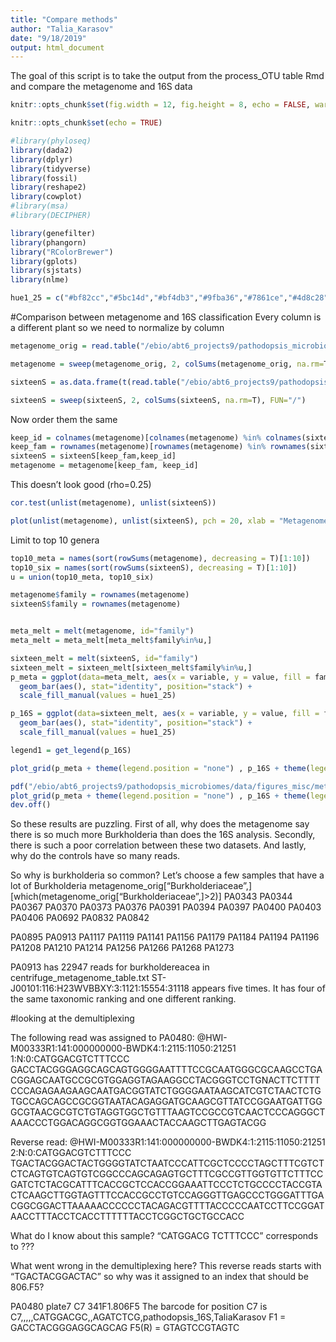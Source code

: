 ```yaml
---
title: "Compare methods"
author: "Talia_Karasov"
date: "9/18/2019"
output: html_document
---
```

The goal of this script is to take the output from the process_OTU table Rmd and compare the metagenome and 16S data

```r
knitr::opts_chunk$set(fig.width = 12, fig.height = 8, echo = FALSE, warning = FALSE, message = FALSE, cache = TRUE)
```

```r
knitr::opts_chunk$set(echo = TRUE)

#library(phyloseq)
library(dada2)
library(dplyr)
library(tidyverse)
library(fossil)
library(reshape2)
library(cowplot)
#library(msa)
#library(DECIPHER)

library(genefilter)
library(phangorn)
library("RColorBrewer")
library(gplots)
library(sjstats)
library(nlme)

hue1_25 = c("#bf82cc","#5bc14d","#bf4db3","#9fba36","#7861ce","#4d8c28","#d83e76","#44c181","#d0452f","#4aadd6","#d6812c","#667fc7","#cbaa3b","#9c4769","#7dba6f","#dd809f","#3e8148","#c25d4d","#59c5b0","#de986d","#2f8a72","#91692e","#afb16c","#5f6c2b","#84892d")

```

#Comparison between metagenome and 16S classification
Every column is a different plant so we need to normalize by column
```r
metagenome_orig = read.table("/ebio/abt6_projects9/pathodopsis_microbiomes/data/processed_reads/2018_9_metagenome_reads/meta_family_corrected_per_plant.csv", sep=",", header=T, row.names = 1)

metagenome = sweep(metagenome_orig, 2, colSums(metagenome_orig, na.rm=T), FUN="/")

sixteenS = as.data.frame(t(read.table("/ebio/abt6_projects9/pathodopsis_microbiomes/data/processed_reads/16S/sixteenS_family.csv", sep=",", header=T, row.names = 1)))

sixteenS = sweep(sixteenS, 2, colSums(sixteenS, na.rm=T), FUN="/")

```

Now order them the same
```r
keep_id = colnames(metagenome)[colnames(metagenome) %in% colnames(sixteenS)]
keep_fam = rownames(metagenome)[rownames(metagenome) %in% rownames(sixteenS)]
sixteenS = sixteenS[keep_fam,keep_id]
metagenome = metagenome[keep_fam, keep_id]

```

This doesn't look good (rho=0.25)
```r
cor.test(unlist(metagenome), unlist(sixteenS))

plot(unlist(metagenome), unlist(sixteenS), pch = 20, xlab = "Metagenome", ylab = "16S")
```

Limit to top 10 genera
```r
top10_meta = names(sort(rowSums(metagenome), decreasing = T)[1:10])
top10_six = names(sort(rowSums(sixteenS), decreasing = T)[1:10])
u = union(top10_meta, top10_six)
```

```r
metagenome$family = rownames(metagenome)
sixteenS$family = rownames(metagenome)


meta_melt = melt(metagenome, id="family")
meta_melt = meta_melt[meta_melt$family%in%u,]

sixteen_melt = melt(sixteenS, id="family")
sixteen_melt = sixteen_melt[sixteen_melt$family%in%u,]
p_meta = ggplot(data=meta_melt, aes(x = variable, y = value, fill = family)) +
  geom_bar(aes(), stat="identity", position="stack") +
  scale_fill_manual(values = hue1_25)

p_16S = ggplot(data=sixteen_melt, aes(x = variable, y = value, fill = family)) +
  geom_bar(aes(), stat="identity", position="stack") +
  scale_fill_manual(values = hue1_25)

legend1 = get_legend(p_16S)

plot_grid(p_meta + theme(legend.position = "none") , p_16S + theme(legend.position = "none", axis.title.y = element_blank()), legend1, nrow = 1)

pdf("/ebio/abt6_projects9/pathodopsis_microbiomes/data/figures_misc/metagenome_vs_16S_disaster.pdf")
plot_grid(p_meta + theme(legend.position = "none") , p_16S + theme(legend.position = "none", axis.title.y = element_blank()), legend1, nrow = 1)
dev.off()

```
So these results are puzzling. First of all, why does the metagenome say there is so much more Burkholderia than does the 16S analysis. Secondly, there is such a poor correlation between these two datasets. And lastly, why do the controls have so many reads.

So why is burkholderia so common? Let's choose a few samples that have a lot of Burkholderia
metagenome_orig["Burkholderiaceae",][which(metagenome_orig["Burkholderiaceae",]>2)]
PA0343   PA0344   PA0367   PA0370   PA0373   PA0376   PA0391   PA0394   PA0397   PA0400   PA0403   PA0406   PA0692   PA0832   PA0842

 PA0895   PA0913   PA1117   PA1119   PA1141   PA1156   PA1179   PA1184   PA1194   PA1196   PA1208   PA1210  PA1214   PA1256   PA1266   PA1268   PA1273


PA0913 has 22947 reads for burkholdereacea in centrifuge_metagenome_table.txt
ST-J00101:116:H23WVBBXY:3:1121:15554:31118 appears five times. It has four of the same taxonomic ranking and one different ranking. 



#looking at the demultiplexing

The following read was assigned to PA0480: 
@HWI-M00333R1:141:000000000-BWDK4:1:2115:11050:21251 1:N:0:CATGGACGTCTTTCCC
GACCTACGGGAGGCAGCAGTGGGGAATTTTCCGCAATGGGCGCAAGCCTGACGGAGCAATGCCGCGTGGAGGTAGAAGGCCTACGGGTCCTGNACTTCTTTTCCCAGAGAAGAAGCAATGACGGTATCTGGGGAATAAGCATCGTCTAACTCTGTGCCAGCAGCCGCGGTAATACAGAGGATGCAAGCGTTATCCGGAATGATTGGGCGTAACGCGTCTGTAGGTGGCTGTTTAAGTCCGCCGTCAACTCCCAGGGCTAAACCCTGGACAGGCGGTGGAAACTACCAAGCTTGAGTACGG

Reverse read:
@HWI-M00333R1:141:000000000-BWDK4:1:2115:11050:21251 2:N:0:CATGGACGTCTTTCCC
TGACTACGGACTACTGGGGTATCTAATCCCATTCGCTCCCCTAGCTTTCGTCTCTCAGTGTCAGTGTCGGCCCAGCAGAGTGCTTTCGCCGTTGGTGTTCTTTCCGATCTCTACGCATTTCACCGCTCCACCGGAAATTCCCTCTGCCCCTACCGTACTCAAGCTTGGTAGTTTCCACCGCCTGTCCAGGGTTGAGCCCTGGGATTTGACGGCGGACTTAAAAACCCCCCTACAGACGTTTTACCCCCAATCCTTCCGGATAACCTTTACCTCACCTTTTTTACCTCGGCTGCTGCCACC

What do I know about this sample?
"CATGGACG TCTTTCCC" corresponds to ???

What went wrong in the demultiplexing here? This reverse reads starts with "TGACTACGGACTAC" so why was it assigned to an index that should be 806.F5?

PA0480		plate7	C7	341F1.806F5
The barcode for position C7 is C7,,,,,CATGGACGC,,AGATCTCG,pathodopsis_16S,TaliaKarasov
F1 = GACCTACGGGAGGCAGCAG
F5(R) = GTAGTCCGTAGTC